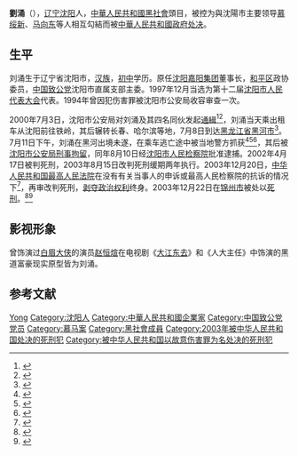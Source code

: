 '''劉涌'''（{{bd|1960年|11月30日|2003年|12月23日|catIdx=L}}），[[辽宁省|辽宁]][[沈阳市|沈阳]]人，[[中華人民共和國|中華人民共和國]][[黑社會|黑社會]]頭目，被控为與沈陽市主要领导[[慕绥新|慕绥新]]、[[马向东|马向东]]等人相互勾結而被[[中華人民共和國政府|中華人民共和國政府]][[死刑|处决]]。

== 生平 ==
刘涌生于辽宁省沈阳市，[[汉族|汉族]]，[[初级中学|初中]]学历。原任[[沈阳嘉阳集团|沈阳嘉阳集团]]董事长，[[和平区_(瀋陽市)|和平区]]政协委员，[[中国致公党|中国致公党]]沈阳市直属支部主委。1997年12月当选为第十二届[[沈阳市人民代表大会|沈阳市人民代表大会]]代表。1994年曾因犯伤害罪被沈阳市公安局收容审查一次。

2000年7月3日，沈阳市公安局对刘涌及其四名同伙发起[[通緝|通緝]]<ref>{{cite news|url=http://www.people.com.cn/GB/channel4/973/20000705/130860.html|title=沈阳警方悬赏五万缉捕潜逃富商|publisher=[[中国新闻社|中国新闻社]]|date=2000-07-05|accessdate=2018-07-17|archive-date=2018-07-17|archive-url=https://web.archive.org/web/20180717183744/http://www.people.com.cn/GB/channel4/973/20000705/130860.html|dead-url=no}}</ref><ref>{{cite news|url=http://news.enorth.com.cn/system/2001/03/09/000059314.shtml|title=副市长哥们 检察长干爹 沈阳黑老大如此做大|publisher=三联生活周刊|date=2001-03-09|accessdate=2018-07-17|archive-date=2019-07-27|archive-url=https://web.archive.org/web/20190727053818/http://news.enorth.com.cn/system/2001/03/09/000059314.shtml|dead-url=no}}</ref>，刘涌当天乘出租车从沈阳前往铁岭，其后辗转长春、哈尔滨等地，7月8日到达[[黑龙江省|黑龙江省]][[黑河市|黑河市]]<ref>{{cite news|url=http://news.sina.com.cn/china/2000-07-17/108252.html|title=沈阳市公安局捣毁黑帮大快人心|publisher=[[辽沈晚报|辽沈晚报]]|date=2000-07-17|accessdate=2018-07-17|archive-date=2019-07-26|archive-url=https://web.archive.org/web/20190726170616/http://news.sina.com.cn/china/2000-07-17/108252.html|dead-url=no}}</ref>。7月11日下午，刘涌在黑河出境未遂，在乘车逃亡途中被当地警方抓获<ref>{{cite news|url=http://news.sina.com.cn/society/2000-07-13/106935.html|title=后续报道：沈阳一黑社会团伙头目被抓获时试图自杀|publisher=[[辽沈晚报|辽沈晚报]]|date=2000-07-13|accessdate=2018-07-17|archive-date=2019-07-27|archive-url=https://web.archive.org/web/20190727182834/http://news.sina.com.cn/society/2000-07-13/106935.html|dead-url=no}}</ref><ref>{{cite news|url=http://news.sina.com.cn/society/2000-07-14/107417.html|title=沈阳黑社会头子被抓获后仍企图自尽|publisher=[[辽沈晚报|辽沈晚报]]|date=2000-07-14|accessdate=2018-07-17|archive-date=2019-07-28|archive-url=https://web.archive.org/web/20190728124151/http://news.sina.com.cn/society/2000-07-14/107417.html|dead-url=no}}</ref><ref>{{cite news|url=http://www.chinanews.com/2000-07-14/26/37638.html|title=沈阳黑帮头子刘涌落网|publisher=[[中国新闻社|中国新闻社]]|date=2000-07-14|accessdate=2018-07-17|archive-date=2018-07-17|archive-url=https://web.archive.org/web/20180717183959/http://www.chinanews.com/2000-07-14/26/37638.html|dead-url=no}}</ref>，其后被[[沈阳市公安局|沈阳市公安局]][[拘留|刑事拘留]]，同年8月10日经[[沈阳市人民检察院|沈阳市人民检察院]]批准逮捕。2002年4月17日被判死刑，2003年8月15日改判死刑缓期两年执行。2003年12月20日，[[中华人民共和国最高人民法院|中华人民共和国最高人民法院]]在没有有关当事人的申诉或最高人民检察院的抗诉的情况下<ref>{{cite web |url=https://news.sohu.com/2003/12/22/12/news217271207.shtml |title=质疑最高法院对刘涌案的再审 |publisher=News.sohu.com |date=2003-12-22 |accessdate=2020-10-29 |archive-date=2016-07-13 |archive-url=https://web.archive.org/web/20160713072556/http://news.sohu.com/2003/12/22/12/news217271207.shtml |dead-url=no }}</ref>，再审改判死刑，[[剥夺政治权利|剥夺政治权利]]终身。2003年12月22日在[[锦州市|锦州市]]被处以[[死刑|死刑]]。<ref>{{cite web |url=http://news.sohu.com/2003/12/23/45/news217334582.shtml |title=最高人民法院再审刘涌案刑事判决书(全文) |publisher=News.sohu.com |date=2003-12-23 |accessdate=2020-10-29 |archive-date=2016-11-11 |archive-url=https://web.archive.org/web/20161111164331/http://news.sohu.com/2003/12/23/45/news217334582.shtml |dead-url=no }}</ref><ref>{{cite news|url=http://news.eastday.com/epublish/gb/paper148/20031223/class014800003/hwz1062460.htm|title=120分钟目击沈阳黑老大刘涌绝命锦州|publisher=沈阳今报|date=2003-12-23|accessdate=2018-07-18|archive-date=2019-05-20|archive-url=https://web.archive.org/web/20190520025100/http://news.eastday.com/epublish/gb/paper148/20031223/class014800003/hwz1062460.htm|dead-url=no}}</ref>

== 影视形象 ==
曾饰演过[[白眉大侠_(电视剧)|白眉大侠]]的演员[[赵恒煊|赵恒煊]]在电视剧《[[大江东去_(2003年电视剧)|大江东去]]》和《人大主任》中饰演的黑道富豪现实原型皆为刘涌。

== 参考文献 ==
{{Reflist}}

{{Authority control}}
{{DEFAULTSORT:Liu刘}}
[[Category:刘姓|Yong]]
[[Category:沈阳人|Category:沈阳人]]
[[Category:中華人民共和國企業家|Category:中華人民共和國企業家]]
[[Category:中国致公党党员|Category:中国致公党党员]]
[[Category:慕马案|Category:慕马案]]
[[Category:黑社會成員|Category:黑社會成員]]
[[Category:2003年被中华人民共和国处决的死刑犯|Category:2003年被中华人民共和国处决的死刑犯]]
[[Category:被中华人民共和国以故意伤害罪为名处决的死刑犯|Category:被中华人民共和国以故意伤害罪为名处决的死刑犯]]
